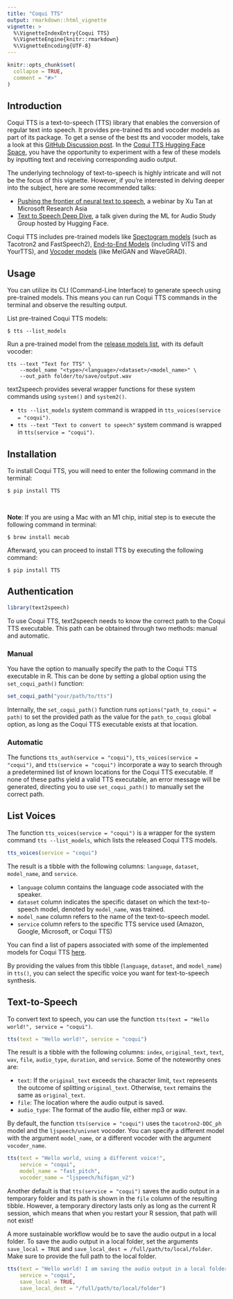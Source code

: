 ```yaml
---
title: "Coqui TTS"
output: rmarkdown::html_vignette
vignette: >
  %\VignetteIndexEntry{Coqui TTS}
  %\VignetteEngine{knitr::rmarkdown}
  %\VignetteEncoding{UTF-8}
---
```


```r
knitr::opts_chunk$set(
  collapse = TRUE,
  comment = "#>"
)
```

## Introduction

Coqui TTS is a text-to-speech (TTS) library that enables the conversion of regular text into speech. It provides pre-trained tts and vocoder models as part of its package. To get a sense of the best tts and vocoder models, take a look at this [GitHub Discussion post](https://github.com/coqui-ai/TTS/discussions/1891). In the [Coqui TTS Hugging Face Space](https://huggingface.co/spaces/coqui/CoquiTTS), you have the opportunity to experiment with a few of these models by inputting text and receiving corresponding audio output. 

The underlying technology of text-to-speech is highly intricate and will not be the focus of this vignette. However, if you're interested in delving deeper into the subject, here are some recommended talks:

- [Pushing the frontier of neural text to speech](https://youtu.be/MA8PCvmr8B0), a webinar by Xu Tan at Microsoft Research Asia
- [Text to Speech Deep Dive](https://www.youtube.com/watch?v=aLBedWj-5CQ), a talk given during the ML for Audio Study Group hosted by Hugging Face.

Coqui TTS includes pre-trained models like [Spectogram models](https://github.com/coqui-ai/TTS#spectrogram-models) (such as Tacotron2 and FastSpeech2), [End-to-End Models](https://github.com/coqui-ai/TTS#end-to-end-models) (including VITS and YourTTS), and [Vocoder models](https://github.com/coqui-ai/TTS#vocoders) (like MelGAN and WaveGRAD).   


## Usage

You can utilize its CLI (Command-Line Interface) to generate speech using pre-trained models. This means you can run Coqui TTS commands in the terminal and observe the resulting output.

List pre-trained Coqui TTS models:

```
$ tts --list_models
```

Run a pre-trained model from the [release models list](https://github.com/coqui-ai/TTS#implemented-models), with its default vocoder:

```
tts --text "Text for TTS" \
    --model_name "<type>/<language>/<dataset>/<model_name>" \
    --out_path folder/to/save/output.wav
```

text2speech provides several wrapper functions for these system commands using `system()` and `system2()`. 

- `tts --list_models` system command is wrapped in `tts_voices(service = "coqui")`. 
- `tts --text "Text to convert to speech"` system command is wrapped in `tts(service = "coqui")`.

## Installation

To install Coqui TTS, you will need to enter the following command in the terminal:

```
$ pip install TTS
```

<br>

 **Note**: If you are using a Mac with an M1 chip, initial step is to execute the following command in terminal:

```
$ brew install mecab
```

Afterward, you can proceed to install TTS by executing the following command:

```
$ pip install TTS
```

## Authentication

```r
library(text2speech)
```

To use Coqui TTS, text2speech needs to know the correct path to the Coqui TTS executable. This path can be obtained through two methods: manual and automatic.

### Manual

You have the option to manually specify the path to the Coqui TTS executable in R. This can be done by setting a global option using the `set_coqui_path()` function:

```r
set_coqui_path("your/path/to/tts")
```

Internally, the `set_coqui_path()` function runs `options("path_to_coqui" = path)` to set the provided path as the value for the `path_to_coqui` global option, as long as the Coqui TTS executable exists at that location. 

### Automatic

The functions `tts_auth(service = "coqui")`, `tts_voices(service = "coqui")`, and `tts(service = "coqui")` incorporate a way to search through a predetermined list of known locations for the Coqui TTS executable. If none of these paths yield a valid TTS executable, an error message will be generated, directing you to use `set_coqui_path()` to manually set the correct path.


## List Voices

The function `tts_voices(service = "coqui")` is a wrapper for the system command `tts --list_models`, which lists the released Coqui TTS models.


```r
tts_voices(service = "coqui")
```

The result is a tibble with the following columns: `language`, `dataset`, `model_name`, and `service`. 

- `language` column contains the language code associated with the speaker. 
- `dataset` column indicates the specific dataset on which the text-to-speech model, denoted by `model_name`, was trained.
- `model_name` column refers to the name of the text-to-speech model.
- `service` column refers to the specific TTS service used (Amazon, Google, Microsoft, or Coqui TTS)

You can find a list of papers associated with some of the implemented models for Coqui TTS [here](https://github.com/coqui-ai/TTS#implemented-models).

By providing the values from this tibble (`language`, `dataset`, and `model_name`) in `tts()`, you can select the specific voice you want for text-to-speech synthesis.



## Text-to-Speech

To convert text to speech, you can use the function `tts(text = "Hello world!", service = "coqui")`. 

```r
tts(text = "Hello world!", service = "coqui")
```

The result is a tibble with the following columns: `index`, `original_text`, `text`, `wav`, `file`, `audio_type`, `duration`, and `service`. Some of the noteworthy ones are:

- `text`: If the `original_text` exceeds the character limit, `text` represents the outcome of splitting `original_text`. Otherwise, `text` remains the same as `original_text`.
- `file`: The location where the audio output is saved. 
- `audio_type`: The format of the audio file, either mp3 or wav.


By default, the function `tts(service = "coqui")` uses the `tacotron2-DDC_ph` model and the `ljspeech/univnet` vocoder. You can specify a different model with the argument `model_name`, or a different vocoder with the argument `vocoder_name`.

```r
tts(text = "Hello world, using a different voice!",
    service = "coqui",
    model_name = "fast_pitch",
    vocoder_name = "ljspeech/hifigan_v2")
```

Another default is that `tts(service = "coqui")` saves the audio output in a temporary folder and its path is shown in the `file` column of the resulting tibble. However, a temporary directory lasts only as long as the current R session, which means that when you restart your R session, that path will not exist! 

A more sustainable workflow would be to save the audio output in a local folder. To save the audio output in a local folder, set the arguments `save_local = TRUE` and `save_local_dest = /full/path/to/local/folder`. Make sure to provide the full path to the local folder.

```r
tts(text = "Hello world! I am saving the audio output in a local folder",
    service = "coqui",
    save_local = TRUE,
    save_local_dest = "/full/path/to/local/folder")
```






